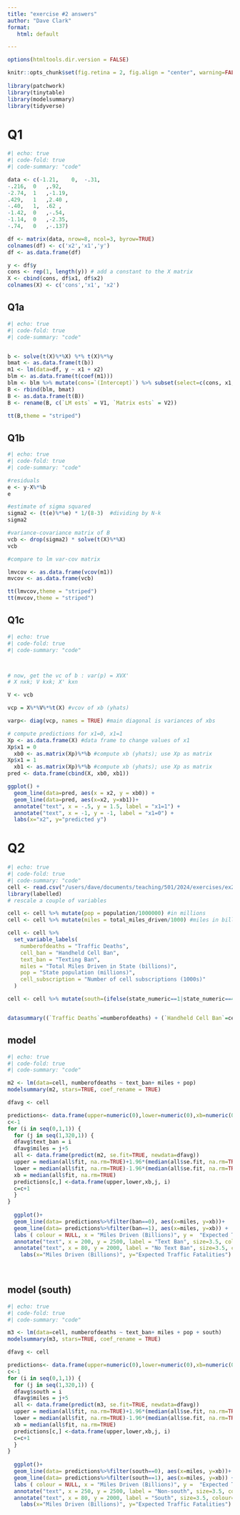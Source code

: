 ```yaml
---
title: "exercise #2 answers"
author: "Dave Clark"
format: 
   html: default

---
```


```r
options(htmltools.dir.version = FALSE)

knitr::opts_chunk$set(fig.retina = 2, fig.align = "center", warning=FALSE, error=FALSE, message=FALSE) 
  
library(patchwork)
library(tinytable)
library(modelsummary)
library(tidyverse)

```

# Q1

```r
#| echo: true
#| code-fold: true
#| code-summary: "code" 

data <- c(-1.21,	0,	-.31,
-.216,	0	,.92,
-2.74,	1	,-1.19, 
.429,	1	,2.40 ,
-.40,	1, 	.62 ,
-1.42,	0	,-.54,
-1.14,	0	,-2.35,
-.74,	0	,-.137)

df <- matrix(data, nrow=8, ncol=3, byrow=TRUE)
colnames(df) <- c('x2','x1','y')
df <- as.data.frame(df)

y <- df$y 
cons <- rep(1, length(y)) # add a constant to the X matrix
X <- cbind(cons, df$x1, df$x2)
colnames(X) <- c('cons','x1', 'x2') 

```


## Q1a

```r
#| echo: true
#| code-fold: true
#| code-summary: "code" 


b <- solve(t(X)%*%X) %*% t(X)%*%y
bmat <- as.data.frame(t(b))
m1 <- lm(data=df, y ~ x1 + x2) 
blm <- as.data.frame(t(coef(m1)))
blm <- blm %>% mutate(cons=`(Intercept)`) %>% subset(select=c(cons, x1, x2))
B <- rbind(blm, bmat)
B <- as.data.frame(t(B))
B <- rename(B, c(`LM ests` = V1, `Matrix ests` = V2))

tt(B,theme = "striped")

```


## Q1b

```r
#| echo: true
#| code-fold: true
#| code-summary: "code" 

#residuals
e <- y-X%*%b
e

#estimate of sigma squared 
sigma2 <- (t(e)%*%e) * 1/(8-3)  #dividing by N-k
sigma2 

#variance-covariance matrix of B
vcb <- drop(sigma2) * solve(t(X)%*%X)  
vcb

#compare to lm var-cov matrix

lmvcov <- as.data.frame(vcov(m1))
mvcov <- as.data.frame(vcb)

tt(lmvcov,theme = "striped")
tt(mvcov,theme = "striped")


```

## Q1c

```r
#| echo: true
#| code-fold: true
#| code-summary: "code" 



# now, get the vc of b : var(p) = XVX'
# X nxk; V kxk; X' kxn

V <- vcb 

vcp = X%*%V%*%t(X) #vcov of xb (yhats)

varp<- diag(vcp, names = TRUE) #main diagonal is variances of xbs 

# compute predictions for x1=0, x1=1
Xp <- as.data.frame(X) #data frame to change values of x1
Xp$x1 = 0
  xb0 <- as.matrix(Xp)%*%b #compute xb (yhats); use Xp as matrix
Xp$x1 = 1
  xb1 <- as.matrix(Xp)%*%b #compute xb (yhats); use Xp as matrix
pred <- data.frame(cbind(X, xb0, xb1)) 

ggplot() +
  geom_line(data=pred, aes(x = x2, y = xb0)) +
  geom_line(data=pred, aes(x=x2, y=xb1))+
  annotate("text", x = -.5, y = 1.5, label = "x1=1") +
  annotate("text", x = -1, y = -1, label = "x1=0") +
  labs(x="x2", y="predicted y")
```

# Q2

```r
#| echo: true
#| code-fold: true
#| code-summary: "code" 
cell <- read.csv("/users/dave/documents/teaching/501/2024/exercises/ex2/cellphones.csv")
library(labelled)
# rescale a couple of variables

cell <- cell %>% mutate(pop = population/1000000) #in millions
cell <- cell %>% mutate(miles = total_miles_driven/1000) #miles in billions

cell <- cell %>%
  set_variable_labels(
    numberofdeaths = "Traffic Deaths",
    cell_ban = "Handheld Cell Ban",
    text_ban = "Texting Ban",
    miles = "Total Miles Driven in State (billions)",
    pop = "State population (millions)",
    cell_subscription = "Number of cell subscriptions (1000s)"
  )

cell <- cell %>% mutate(south=(ifelse(state_numeric==1|state_numeric==4|state_numeric==10|state_numeric==11|state_numeric==19|state_numeric==25|state_numeric==34|state_numeric==41|state_numeric==43|state_numeric==44|state_numeric==47,1, 0)))


datasummary((`Traffic Deaths`=numberofdeaths) + (`Handheld Cell Ban`=cell_ban) +(`Texting Ban`=text_ban)+(`Total Miles Driven in State (billions)`= miles) +(`State Population (millions)`= pop) + (`Number of cell subscriptions (1000s)` = cell_subscription) ~ mean + median + min+ max + sd, data=cell,theme = "striped")

```

## model

```r
#| echo: true
#| code-fold: true
#| code-summary: "code" 

m2 <- lm(data=cell, numberofdeaths ~ text_ban+ miles + pop)
modelsummary(m2, stars=TRUE, coef_rename = TRUE)

dfavg <- cell 

predictions<- data.frame(upper=numeric(0),lower=numeric(0),xb=numeric(0), miles=numeric(0), ban=numeric(0))
c<-1
for (i in seq(0,1,1)) { 
  for (j in seq(1,320,1)) {
  dfavg$text_ban = i
  dfavg$miles = j+5
  all <- data.frame(predict(m2, se.fit=TRUE, newdata=dfavg))
  upper = median(all$fit, na.rm=TRUE)+1.96*(median(all$se.fit, na.rm=TRUE))
  lower = median(all$fit, na.rm=TRUE)-1.96*(median(all$se.fit, na.rm=TRUE))
  xb = median(all$fit, na.rm=TRUE)
  predictions[c,] <-data.frame(upper,lower,xb,j, i)
  c=c+1
  }
}
  
  ggplot()+
  geom_line(data= predictions%>%filter(ban==0), aes(x=miles, y=xb))+
  geom_line(data= predictions%>%filter(ban==1), aes(x=miles, y=xb)) +
  labs ( colour = NULL, x = "Miles Driven (Billions)", y =  "Expected Traffic Fatalities" ) +
  annotate("text", x = 200, y = 2500, label = "Text Ban", size=3.5, colour="gray30")+
  annotate("text", x = 80, y = 2000, label = "No Text Ban", size=3.5, colour="gray30")+
    labs(x="Miles Driven (Billions)", y="Expected Traffic Fatalities")

  
```

## model (south)

```r
#| echo: true
#| code-fold: true
#| code-summary: "code" 

m3 <- lm(data=cell, numberofdeaths ~ text_ban+ miles + pop + south)
modelsummary(m3, stars=TRUE, coef_rename = TRUE)

dfavg <- cell 

predictions<- data.frame(upper=numeric(0),lower=numeric(0),xb=numeric(0), miles=numeric(0), south=numeric(0))
c<-1
for (i in seq(0,1,1)) { 
  for (j in seq(1,320,1)) {
  dfavg$south = i
  dfavg$miles = j+5
  all <- data.frame(predict(m3, se.fit=TRUE, newdata=dfavg))
  upper = median(all$fit, na.rm=TRUE)+1.96*(median(all$se.fit, na.rm=TRUE))
  lower = median(all$fit, na.rm=TRUE)-1.96*(median(all$se.fit, na.rm=TRUE))
  xb = median(all$fit, na.rm=TRUE)
  predictions[c,] <-data.frame(upper,lower,xb,j, i)
  c=c+1
  }
}
  
  ggplot()+
  geom_line(data= predictions%>%filter(south==0), aes(x=miles, y=xb))+
  geom_line(data= predictions%>%filter(south==1), aes(x=miles, y=xb)) +
  labs ( colour = NULL, x = "Miles Driven (Billions)", y =  "Expected Traffic Fatalities" ) +
  annotate("text", x = 250, y = 2500, label = "Non-south", size=3.5, colour="gray30")+
  annotate("text", x = 80, y = 2000, label = "South", size=3.5, colour="gray30")+
    labs(x="Miles Driven (Billions)", y="Expected Traffic Fatalities")

  
```
